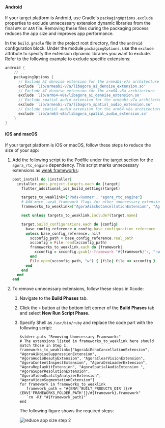 
#### Android

If your target platform is Android, use Gradle's `packagingOptions.exclude` properties to exclude unnecessary extension dynamic libraries from the final `APK` or `AAR` file. Removing these files during the packaging process reduces the app size and improves app performance.

In the `build.gradle` file in the project root directory, find the `android` configuration block. Under the module `packagingOptions`, use the `exclude` attribute to specify the extension dynamic libraries you want to exclude. Refer to the following example to exclude specific extensions:

```groovy
android {
    // ...
    packagingOptions {
      // Exclude AI denoise extension for the armeabi-v7a architecture
      exclude 'lib/armeabi-v7a/libagora_ai_denoise_extension.so'
      // Exclude AI denoise extension for the arm64-v8a architecture
      exclude 'lib/arm64-v8a/libagora_ai_denoise_extension.so'
      // Exclude spatial audio extension for the armeabi-v7a architecture
      exclude 'lib/armeabi-v7a/libagora_spatial_audio_extension.so'
      // Exclude spatial audio extension for the arm64-v8a architecture
      exclude 'lib/arm64-v8a/libagora_spatial_audio_extension.so'
    }
}
```

#### iOS and macOS

If your target platform is iOS or macOS, follow these steps to reduce the size of your app:

1. Add the following script to the Podfile under the target section for the `agora_rtc_engine` dependency. This script marks unnecessary extensions as [weak frameworks](https://guides.cocoapods.org/syntax/podspec.html#weak_frameworks):

    ```ruby
    post_install do |installer|
      installer.pods_project.targets.each do |target|
        flutter_additional_ios_build_settings(target)

        targets_to_weaklink=['Pods-Runner', "agora_rtc_engine"]
        # Add more -weak_framework flags for other unnecessary extensions if needed
        frameworks_to_weaklink=["AgoraAiEchoCancellationExtension", "AgoraAiNoiseSuppressionExtension", "AgoraAudioBeautyExtension", "AgoraClearVisionExtension", "AgoraContentInspectExtension", "AgoraDrmLoaderExtension", "AgoraReplayKitExtension", "AgoraSpatialAudioExtension ", "AgoraSuperResolutionExtension", "AgoraVideoQualityAnalyzerExtension", "AgoraVideoSegmentationExtension"]

        next unless targets_to_weaklink.include?(target.name)

        target.build_configurations.each do |config|
          base_config_reference = config.base_configuration_reference
          unless base_config_reference. nil?
            xcconfig_path = base_config_reference.real_path
            xcconfig = File.read(xcconfig_path)
            frameworks_to_weaklink.each do |framework|
              xcconfig = xcconfig.gsub(/-framework "#{framework}"/, "-weak_framework \"#{framework}\"")
            end
            File.open(xcconfig_path, "w") { |file| file << xcconfig }
          end
        end
      end
    end
    ```

2. To remove unnecessary extensions, follow these steps in Xcode:

    1. Navigate to the **Build Phases** tab.
    2. Click the `+` button at the bottom left corner of the **Build Phases** tab and select **New Run Script Phase**.
    3. Specify Shell as `/usr/bin/ruby` and replace the code part with the following script:

        ```shell
        $stderr.puts "Removing Unnecessary Frameworks"
        # The extensions listed in frameworks_to_weaklink here should match those in Step 1.
        frameworks_to_weaklink=["AgoraAiEchoCancellationExtension", "AgoraAiNoiseSuppressionExtension", "AgoraAudioBeautyExtension", "AgoraClearVisionExtension", "AgoraContentInspectExtension", "AgoraDrmLoaderExtension", "AgoraReplayKitExtension", "AgoraSpatialAudioExtension ", "AgoraSuperResolutionExtension", "AgoraVideoQualityAnalyzerExtension", "AgoraVideoSegmentationExtension"]
        for framework in frameworks_to_weaklink
           framework_path = "#{ENV['BUILT_PRODUCTS_DIR']}/#{ENV['FRAMEWORKS_FOLDER_PATH']}/#{framework}.framework"
           `rm -Rf "#{framework_path}"`
        end
        ```
        The following figure shows the required steps:

        ![reduce app size step 2](/images/rtc-sdk/reduce-app-size-flutter-step-2.png)
